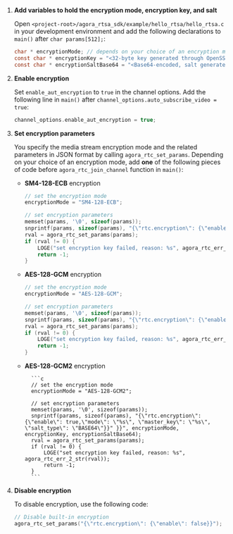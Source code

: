 <PlatformWrapper platform="linux-c">


1.  **Add variables to hold the encryption mode, encryption key, and salt**

    Open `<project-root>/agora_rtsa_sdk/example/hello_rtsa/hello_rtsa.c` in your development environment and add the following declarations to `main()` after `char params[512];`:

    ```c
    char * encryptionMode; // depends on your choice of an encryption method
    const char * encryptionKey = "<32-byte key generated through OpenSSL>";
    const char * encryptionSaltBase64 = "<Base64-encoded, salt generated through OpenSSL>";
    ```
1. **Enable encryption**

    Set `enable_aut_encryption` to `true` in the channel options. Add the following line in `main()` after `channel_options.auto_subscribe_video = true`:

    ```c
    channel_options.enable_aut_encryption = true;
    ```

1. **Set encryption parameters**

    You specify the media stream encryption mode and the related parameters in JSON format by calling `agora_rtc_set_params`. Depending on your choice of an encryption mode, add **one** of the following pieces of code before `agora_rtc_join_channel` function in `main()`:

    - **SM4-128-ECB** encryption

        ```c
        // set the encryption mode
        encryptionMode = "SM4-128-ECB";

        // set encryption parameters
        memset(params, '\0', sizeof(params));
        snprintf(params, sizeof(params), "{\"rtc.encryption\": {\"enable\": true,\"mode\": \"%s\", \"master_key\": \"%s\" }}", encryptionMode, encryptionKey);
        rval = agora_rtc_set_params(params);
        if (rval != 0) {
            LOGE("set encryption key failed, reason: %s", agora_rtc_err_2_str(rval));
            return -1;
        }
        ```

    - **AES-128-GCM** encryption

        ```c
        // set the encryption mode
        encryptionMode = "AES-128-GCM";

        // set encryption parameters
        memset(params, '\0', sizeof(params));
        snprintf(params, sizeof(params), "{\"rtc.encryption\": {\"enable\": true,\"mode\": \"%s\", \"master_key\": \"%s\" }}", encryptionMode, encryptionKey);
        rval = agora_rtc_set_params(params);
        if (rval != 0) {
            LOGE("set encryption key failed, reason: %s", agora_rtc_err_2_str(rval));
            return -1;
        }
        ```

    - **AES-128-GCM2** encryption

            ```c
            // set the encryption mode
            encryptionMode = "AES-128-GCM2";

            // set encryption parameters
            memset(params, '\0', sizeof(params));
            snprintf(params, sizeof(params), "{\"rtc.encryption\": {\"enable\": true,\"mode\": \"%s\", \"master_key\": \"%s\", \"salt_type\": \"BASE64\"}}" }}", encryptionMode, encryptionKey, encryptionSaltBase64);
            rval = agora_rtc_set_params(params);
            if (rval != 0) {
                LOGE("set encryption key failed, reason: %s", agora_rtc_err_2_str(rval));
                return -1;
            }
            ```
1. **Disable encryption**

    To disable encryption, use the following code:

    ```c
    // Disable built-in encryption
    agora_rtc_set_params("{\"rtc.encryption\": {\"enable\": false}}");
    ```
    
</PlatformWrapper>